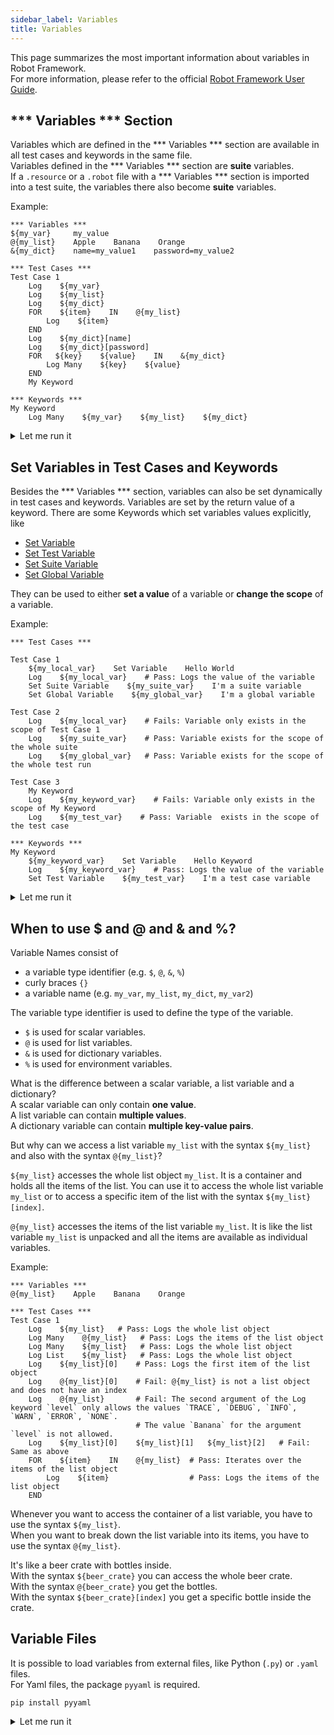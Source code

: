 ```yaml
---
sidebar_label: Variables
title: Variables
---
```


This page summarizes the most important information about variables in Robot Framework.  
For more information, please refer to the official [Robot Framework User Guide](https://robotframework.org/robotframework/latest/RobotFrameworkUserGuide.html#variables).

## \*\*\* Variables \*\*\* Section

Variables which are defined in the \*\*\* Variables \*\*\* section are available in all test cases and keywords in the same file.  
Variables defined in the \*\*\* Variables \*\*\* section are **suite** variables.  
If a `.resource` or a `.robot` file with a \*\*\* Variables \*\*\* section is imported into a test suite, the variables there also become **suite** variables.

Example:
```robotframework
*** Variables ***
${my_var}     my_value
@{my_list}    Apple    Banana    Orange
&{my_dict}    name=my_value1    password=my_value2

*** Test Cases ***
Test Case 1
    Log    ${my_var}
    Log    ${my_list}
    Log    ${my_dict}
    FOR    ${item}    IN    @{my_list}
        Log    ${item}
    END
    Log    ${my_dict}[name]
    Log    ${my_dict}[password]
    FOR   ${key}    ${value}    IN    &{my_dict}
        Log Many    ${key}    ${value}
    END
    My Keyword

*** Keywords ***
My Keyword
    Log Many    ${my_var}    ${my_list}    ${my_dict}    
```

<details>
  <summary>Let me run it</summary>
<iframe src="https://robotframework.org/embed/?code-gh-url=https://github.com/MarketSquare/robotframeworkguides/tree/main/code-examples/standard_library/variables_section" width="100%" height="600"></iframe>
</details>

## Set Variables in Test Cases and Keywords

Besides the \*\*\* Variables \*\*\* section, variables can also be set dynamically in test cases and keywords.
Variables are set by the return value of a keyword.
There are some Keywords which set variables values explicitly, like

- [Set Variable](https://robotframework.org/robotframework/latest/libraries/BuiltIn.html#Set%20Variable)
- [Set Test Variable](https://robotframework.org/robotframework/latest/libraries/BuiltIn.html#Set%20Test%20Variable)
- [Set Suite Variable](https://robotframework.org/robotframework/latest/libraries/BuiltIn.html#Set%20Suite%20Variable)
- [Set Global Variable](https://robotframework.org/robotframework/latest/libraries/BuiltIn.html#Set%20Global%20Variable)

They can be used to either **set a value** of a variable or **change the scope** of a variable.

Example:

```robotframework
*** Test Cases ***

Test Case 1
    ${my_local_var}    Set Variable    Hello World
    Log    ${my_local_var}    # Pass: Logs the value of the variable
    Set Suite Variable    ${my_suite_var}    I'm a suite variable
    Set Global Variable    ${my_global_var}    I'm a global variable

Test Case 2
    Log    ${my_local_var}    # Fails: Variable only exists in the scope of Test Case 1
    Log    ${my_suite_var}    # Pass: Variable exists for the scope of the whole suite
    Log    ${my_global_var}   # Pass: Variable exists for the scope of the whole test run

Test Case 3
    My Keyword
    Log    ${my_keyword_var}    # Fails: Variable only exists in the scope of My Keyword
    Log    ${my_test_var}    # Pass: Variable  exists in the scope of the test case

*** Keywords ***
My Keyword
    ${my_keyword_var}    Set Variable    Hello Keyword
    Log    ${my_keyword_var}    # Pass: Logs the value of the variable
    Set Test Variable    ${my_test_var}    I'm a test case variable   
```
<details>
  <summary>Let me run it</summary>
  <iframe src="https://robotframework.org/embed/?code-gh-url=https://github.com/MarketSquare/robotframeworkguides/tree/main/code-examples/standard_library/variable_scopes" width="100%" height="600"></iframe>
 </details>

## When to use $ and @ and & and %?

Variable Names consist of 
- a variable type identifier (e.g. `$`, `@`, `&`, `%`)
- curly braces `{}`
- a variable name (e.g. `my_var`, `my_list`, `my_dict`, `my_var2`)

The variable type identifier is used to define the type of the variable.
- `$` is used for scalar variables.
- `@` is used for list variables.
- `&` is used for dictionary variables.
- `%` is used for environment variables.

What is the difference between a scalar variable, a list variable and a dictionary?  
A scalar variable can only contain **one value**.  
A list variable can contain **multiple values**.  
A dictionary variable can contain **multiple key-value pairs**.

But why can we access a list variable `my_list` with the syntax `${my_list}` and also with the syntax `@{my_list}`?

`${my_list}` accesses the whole list object `my_list`. It is a container and holds all the items of the list.
You can use it to access the whole list variable `my_list` or to access a specific item of the list with the syntax `${my_list}[index]`.

`@{my_list}` accesses the items of the list variable `my_list`. It is like the list variable `my_list` is unpacked and all the items are available as individual variables.

Example:

```robotframework
*** Variables ***
@{my_list}    Apple    Banana    Orange

*** Test Cases ***
Test Case 1
    Log    ${my_list}   # Pass: Logs the whole list object
    Log Many    @{my_list}   # Pass: Logs the items of the list object
    Log Many    ${my_list}   # Pass: Logs the whole list object
    Log List    ${my_list}   # Pass: Logs the whole list object
    Log    ${my_list}[0]    # Pass: Logs the first item of the list object
    Log    @{my_list}[0]    # Fail: @{my_list} is not a list object and does not have an index
    Log    @{my_list}       # Fail: The second argument of the Log keyword `level` only allows the values `TRACE`, `DEBUG`, `INFO`, `WARN`, `ERROR`, `NONE`.
                            # The value `Banana` for the argument `level` is not allowed.
    Log    ${my_list}[0]    ${my_list}[1]   ${my_list}[2]   # Fail: Same as above    
    FOR    ${item}    IN    @{my_list}  # Pass: Iterates over the items of the list object
        Log    ${item}                  # Pass: Logs the items of the list object   
    END
```

Whenever you want to access the container of a list variable, you have to use the syntax `${my_list}`.  
When you want to break down the list variable into its items, you have to use the syntax `@{my_list}`.

It's like a beer crate with bottles inside.  
With the syntax `${beer_crate}` you can access the whole beer crate.  
With the syntax `@{beer_crate}` you get the bottles.  
With the syntax `${beer_crate}[index]` you get a specific bottle inside the crate.

## Variable Files

It is possible to load variables from external files, like Python (`.py`) or `.yaml` files.  
For Yaml files, the package `pyyaml` is required.

```shell
pip install pyyaml
```


<details>
  <summary>Let me run it</summary>
  <iframe src="https://robotframework.org/embed/?code-gh-url=https://github.com/MarketSquare/robotframeworkguides/tree/main/code-examples/standard_library/variable_files" width="100%" height="600"></iframe>
 </details>